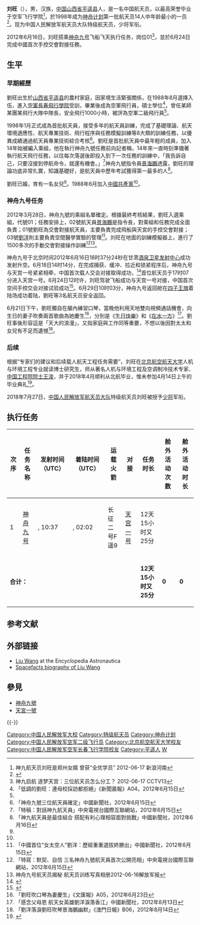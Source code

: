 {{NoteTA
|G1=Aero
}}
{{宇航员信息框
|姓名          = 刘旺
|照片          = LIU_Wang_CUHK_2012.JPG
|标题          = 特级航天员
|国籍          = {{PRC}}
|出生日期      = {{birth year and age|1969|3|25}}
|出生地点      = {{PRC}}[[山西省|山西省]][[晋中地区|晋中地区]][[平遥县|平遥县]]
|之前职业      = 空军[[战斗机|战斗机]][[飞行员|飞行员]]
|军阶          = [[File:PLA_Major_General.svg|30px]] [[中国人民解放军少将|中国人民解放军少将]]
|选择          = 
|太空时间      = 2012年6月16日–29日
|任务          = [[神舟九号|神舟九号]]
|任务徽章      =
}}

'''刘旺'''（{{bd|1969年|3月25日||catIdx=L刘}}），男，汉族，[[中华人民共和国|中国]][[山西省|山西省]][[平遥县|平遥县]]人，是一名中国航天员，以最高荣誉毕业于空军飞行学院<ref>神九航天员刘旺是郑州女婿 曾获“全优学员” 2012-06-17 新浪河南</ref>，於1998年成为[[神舟计划|神舟计划]]第一批航天员14人中年龄最小的一员<ref>{{cite web |url=http://mil.cnwest.com/content/2008-09/25/content_1443534.htm |title=中国第8名航天员陈全首度曝光 来自巴山蜀水 |website=西部网 |language=zh-CN |access-date=2010-01-27 |archive-url=https://web.archive.org/web/20131203171118/http://mil.cnwest.com/content/2008-09/25/content_1443534.htm |archive-date=2013-12-03 |dead-url=yes }}</ref>。现为中国人民解放军航天员大队特级航天员，少将军衔。

2012年6月16日，刘旺搭乘[[神舟九号|神舟九号]]飞船飞天执行任务，岗位01<ref>神九启航 逐梦天宫：三位航天员怎么分工？ 2012-06-17 CCTV13</ref>，並於6月24日完成中國首次手控交會對接任務。

==生平==

=== 早期經歷 ===
劉旺出生於[[山西省|山西省]][[平遥县|平遥县]]的農村家庭，因家境生活緊張關係，在1988年8月選擇入伍，進入[[空軍長春飛行學院|空軍長春飛行學院]]受訓，畢業後成為空軍飛行員，碩士學位<ref name="morning0615">「低調的劉旺：連母校採訪都拒絕」《新聞晨報》A04，2012年6月15日</ref>，曾任某師某團某飛行大隊中隊長，安全飛行1000小時，被評為空軍二級飛行員<ref name="CV"/>。

1998年1月正式成為首批航天員，接受多年的航天員訓練，完成了基礎理論、航天環境適應性、航天專業技術、飛行程序與任務模擬訓練等8大類的訓練任務，以優異成績通過航天員專業技術綜合考核<ref name="CV">「神舟九號三位航天員確定」中國新聞社，2012年6月15日</ref>。劉旺是首批航天員中最年輕的成員，加入14年始被編入乘組，他在執行神舟九號任務前向記者稱，14年來一直時刻準備著執行航天飛行任務，以往每次落選後即投入到下一次任務的訓練中，「我告訴自己，只要沒接到停航命令，就還有機會。」<ref>「特稿：對話神九航天員」中央電視台國際互聯網站，2012年6月15日</ref>神舟九號指令員[[景海鵬|景海鵬]]透露，劉旺的理論功底非常扎實，知識基礎好，是航天員中歷年考試獲得第一最多的人<ref name="CNA20080616">「神九航天員是最佳組合 搭配有利心理相容面對挑戰」中國新聞社，2012年6月16日</ref>。

劉旺已婚，育有一名女兒<ref name="morning0615"/>。1988年6月加入[[中國共產黨|中國共產黨]]<ref name="CV"/>。

=== 神舟九号任务 ===
{{Main|神舟九號}}

2012年3月28日，神舟九號的乘組名單確定。根據最終考核結果，劉旺入選乘組，代號01；任務安排上，02號航天員[[景海鵬|景海鵬]]是指令長，對乘組和任務完成全面負責；01號劉旺為交會對接航天員，主要負責完成飛船與天宮的手控交會對接；03號[[劉洋_(航天員)|劉洋]]則主要負責空間醫學實驗的管理<ref name="CNA_20120615">「中國首位“女太空人”劉洋：歷經重重選拔終勝出」中國新聞社，2012年6月15日</ref>。刘旺在地面的訓練模擬器上，進行了1500多次的手動交會對接操作訓練<ref>「特寫：默契、自信 三名神舟九號航天員首次公開亮相」中央電視台國際互聯網站，2012年6月15日</ref><ref>神舟九号航天员揭秘 航天员训练写真相册2012-06-16解放军报</ref>。

神舟九号于北京时间2012年6月16日18时37分24秒在甘肃[[酒泉卫星发射中心|酒泉卫星发射中心]]成功发射升空。6月18日14时14分，在完成捕获、缓冲、拉近和锁紧程序后，神舟九号与天宫一号紧紧相牵，中国首次载人交会对接取得成功，<ref>{{cite web|url=http://www.chinanews.com/gn/2012/06-18/3970980.shtml|title=天宫一号与神舟九号成功完成首次载人交会对接|publisher=中国新闻网|date=2012年6月18日|language=zh-hans|accessdate=2012年8月20日|archive-date=2020年10月15日|archive-url=https://web.archive.org/web/20201015003302/http://www.chinanews.com/gn/2012/06-18/3970980.shtml|dead-url=no}}</ref>首位航天员于17时07分进入天宫一号。6月24日12时许，刘旺驾驶飞船成功与天宫一号对接，中国首次空间手控交会对接试验成功<ref>{{cite web|url=http://news.xinhuanet.com/mil/2012-06/24/c_112277692.htm|title=我国首次手控空间交会对接成功|publisher=新华网|date=2012年6月24日|language=zh-hans|accessdate=2012年8月20日|archive-date=2012年10月19日|archive-url=https://web.archive.org/web/20121019063138/http://news.xinhuanet.com/mil/2012-06/24/c_112277692.htm|dead-url=no}}</ref>。6月29日10时03分，神舟九号返回舱在[[四子王旗|四子王旗]]着陆场成功着陆，劉旺等3名航天员安全返回。

6月21日下午，劉旺獨自在艙內練習口琴，當晚他利用天地雙向視頻通話機會，向生日的妻子吹奏兩首歌曲為她慶生<ref>「劉旺吹口琴為妻慶生」《文匯報》A05，2012年6月23日</ref>，分別是《[[祝你生日快樂|生日快樂]]》和《[[在水一方|在水一方]]》<ref>「感念父母恩 航天女英雄劉洋淚落香江」中國新聞社，2012年8月13日</ref>。劉旺事後形容這是「天大的浪漫」，又指家庭與工作同等重要，不想以後因對太太和女兒有不足而遺憾<ref>「劉洋落淚劉旺吹琴景海鵬幽默」《澳門日報》B06，2012年8月14日</ref>。

=== 后续 ===
根据“专家们的建议和后续载人航天工程任务需要”，刘旺在[[北京航空航天大学|北京航空航天大学]]人机与环境工程专业就读博士研究生，师从著名人机与环境工程及空调制冷技术专家、[[中国工程院院士|中国工程院院士]][[王浚|王浚]]，并于2018年4月顺利从北航毕业，惟未参加4月14日上午的毕业典礼<ref>{{cite web|url=http://news.sina.com.cn/c/2018-04-15/doc-ifzfkmth4084390.shtml|title=航天员刘旺北航博士毕业 曾执行神舟九号飞行任务|access-date=2018-04-15|author=|date=2018-04-15|website=新浪新闻|publisher=|archive-date=2018-04-16|archive-url=https://web.archive.org/web/20180416013240/http://news.sina.com.cn/c/2018-04-15/doc-ifzfkmth4084390.shtml|dead-url=no}}</ref>。

2018年7月27日，[[中国人民解放军航天员大队|中国人民解放军航天员大队]]特级航天员刘旺被授予[[中国人民解放军|少将]]军衔。

==执行任务==
{| class="wikitable"
!次序
!任务名称
!发射时间 （UTC）
!着陆时间 （UTC）
!运载火箭
!对接
!任务时长
!舱外活动次数
!舱外活动时长
|-
|1
|[[神舟九号|神舟九号]]
|{{д|2012年6月16日|06|2012}}, 10:37
|{{д|2012年6月29日|06|2012}}, 02:02
|长征二号F遥9
|[[天宫一号|天宫一号]]
|12天15小时又25分
|{{na|text=N/A}}
|{{na|text=N/A}}
|-
| colspan="6" |'''合计：'''
|'''12天15小时又25分'''
|'''0'''
|'''0'''
|}

==参考文献==
{{Reflist}}

==外部链接==
*[https://web.archive.org/web/20050903004834/http://astronautix.com/astros/liuwang.htm Liu Wang] at the Encyclopedia Astronautica
*[http://www.spacefacts.de/bios/international/english/liu_wang.htm Spacefacts biography of Liu Wang]{{Wayback|url=http://www.spacefacts.de/bios/international/english/liu_wang.htm |date=20190716145549 }}

== 參見 ==
* [[神舟九號|神舟九號]]
* [[天宮一號|天宮一號]]

{{-}}
{{中国航天员}}
{{中国载人航天工程}}

{{Authority control}}

{{DEFAULTSORT:L}}
[[Category:中国人民解放军大校|Category:中国人民解放军大校]]
[[Category:特级航天员|Category:特级航天员]]
[[Category:神舟计划|Category:神舟计划]]
[[Category:中国人民解放军空军二级飞行员|Category:中国人民解放军空军二级飞行员]]
[[Category:北京航空航天大学校友|Category:北京航空航天大学校友]]
[[Category:中国人民解放军空军长春飞行学院校友|Category:中国人民解放军空军长春飞行学院校友]]
[[Category:平遥人|Category:平遥人]]
[[Category:刘姓|W]]